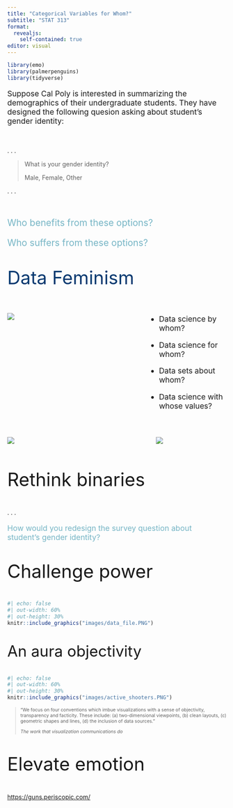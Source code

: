 ```yaml
---
title: "Categorical Variables for Whom?"
subtitle: "STAT 313"
format: 
  revealjs:
    self-contained: true
editor: visual
---
```


```r
library(emo)
library(palmerpenguins)
library(tidyverse)
```

::: {style="font-size: 1.25em;"}
Suppose Cal Poly is interested in summarizing the demographics of their
undergraduate students. They have designed the following quesion asking about
student's gender identity:
:::

</br>

. . .

> What is your gender identity?
>
> Male, Female, Other

. . .

</br>

::: {style="font-size: 1.5em; color: #76b5c5"}
Who benefits from these options?

Who suffers from these options?

:::

## {background-color="D4D4D4"}

::: {style="font-size: 3em; color: #063970"}
Data Feminism
:::

::: columns
::: {.column width="55%"}
![](images/feminist.png)
:::

::: {.column width="5%"}
:::

::: {.column width="40%"}
::: {style="font-size: 1.25em;"}
- Data science by whom?

- Data science for whom?

- Data sets about whom?

- Data science with whose values? 
:::
:::
:::

## 

::: columns
::: {.column width="60%"}
![](images/principles_data_feminism.PNG)
:::

::: {.column width="5%"}
:::

::: {.column width="35%"}
![](images/data_feminism_book.jpg)
:::
:::



## 

::: {style="font-size: 3em;"}
Rethink binaries
:::

. . .

::: {style="font-size: 1.25em; color: #76b5c5"}
How would you redesign the survey question about student's gender identity?
:::

## 

::: {style="font-size: 3em;"}
Challenge power
:::

```r
#| echo: false
#| out-width: 60%
#| out-height: 30%
knitr::include_graphics("images/data_file.PNG")
```

##

::: {style="font-size: 2.5em;"}
An aura objectivity
:::

```r
#| echo: false
#| out-width: 60%
#| out-height: 30%
knitr::include_graphics("images/active_shooters.PNG")
```

::: {style="font-size: 0.75em;"}
> "We focus on four conventions which imbue visualizations with a sense of
> objectivity, transparency and facticity. These include: (a) two-dimensional
> viewpoints, (b) clean layouts, (c) geometric shapes and lines, (d) the
inclusion of data sources." 
>
> *The work that visualization communications do*
:::

## 

::: {style="font-size: 3em;"}
Elevate emotion
:::

<https://guns.periscopic.com/>
